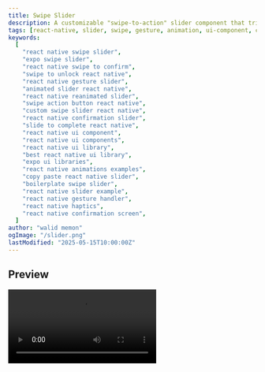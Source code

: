 ```yaml
---
title: Swipe Slider
description: A customizable "swipe-to-action" slider component that triggers an event upon successful swipe completion.
tags: [react-native, slider, swipe, gesture, animation, ui-component, confirmation]
keywords:
  [
    "react native swipe slider",
    "expo swipe slider",
    "react native swipe to confirm",
    "swipe to unlock react native",
    "react native gesture slider",
    "animated slider react native",
    "react native reanimated slider",
    "swipe action button react native",
    "custom swipe slider react native",
    "react native confirmation slider",
    "slide to complete react native",
    "react native ui component",
    "react native ui components",
    "react native ui library",
    "best react native ui library",
    "expo ui libraries",
    "react native animations examples",
    "copy paste react native slider",
    "boilerplate swipe slider",
    "react native slider example",
    "react native gesture handler",
    "react native haptics",
    "react native confirmation screen",
  ]
author: "walid memon"
ogImage: "/slider.png"
lastModified: "2025-05-15T10:00:00Z"
---
```


## Preview

<Video src="https://cdn.jsdelivr.net/gh/waleedcj/EziuiAssets/slider.mp4"  aria-label='slider' />

## Installation

  <Stepper>
  <StepperItem title="Step 1: Install Dependencies">
    Expo Icons, `haptics` for swipe complete, `gesture-handler` for swipe gesture.

    ```plaintext
    npx expo install @expo/vector-icons expo-haptics react-native-gesture-handler
    ```
  </StepperItem>

  <StepperItem title="Step 2: Copy the file SwipeSlider.tsx into your project directory">

  ```typescript:SwipeSlider.tsx
import React from "react";
import {
	View,
	StyleSheet,
	Dimensions,
	StyleProp,
	ViewStyle,
	TextStyle,
} from "react-native";
import {
	GestureHandlerRootView,
	GestureDetector,
	Gesture,
} from "react-native-gesture-handler";
import Animated, {
	useSharedValue,
	useAnimatedStyle,
	runOnJS,
	withTiming,
	ReduceMotion,
	Easing,
	interpolateColor,
	interpolate,
	Extrapolation,
} from "react-native-reanimated";
import * as Haptics from "expo-haptics";

const { width: screenWidth } = Dimensions.get("window");
const SLIDER_TRACK_WIDTH = screenWidth * 0.8;
const SLIDER_SIZE = 50;
const TRACK_HEIGHT = SLIDER_SIZE + 10; //ideally you want the slider container slightly bigger than the handle
const BORDER_RADIUS = 16; //same for both the slider and the track
const TRACK_PADDING = 5;
const SLIDER_INITIAL_LEFT = 5; // The handle moves from its initial `left` position.
const COMPLETION_THRESHOLD_PERCENTAGE = 0.98; //if handle is moved 98% it is considered done
export const SPRING_CONFIG = {
	damping: 20,
	stiffness: 240,
	mass: 0.4,
};

type SwipeSliderProps = {
	onSwipeComplete: () => void;
	enableHaptics?: boolean;
	sliderSize?: number;
	sliderTrackWidth?: number;
	sliderTrackHeight?: number;
	borderRadius?: number;
	initialTrackColor: string;
	completeTrackColor: string;
	sliderBackgroundColor: string;
	textColor: string;
	initialText: string;
	completeText: string;
	startIcon: React.ReactElement;
	endIcon: React.ReactElement;
	trackStyle?: StyleProp<ViewStyle>;
	handleStyle?: StyleProp<ViewStyle>;
	textStyle?: StyleProp<TextStyle>;
	reduceMotion?: "never" | "always" | "system";
};

const SwipeSlider: React.FC<SwipeSliderProps> = ({
	onSwipeComplete,
	enableHaptics = true,
	sliderSize = SLIDER_SIZE,
	sliderTrackWidth = SLIDER_TRACK_WIDTH,
	sliderTrackHeight = TRACK_HEIGHT,
	borderRadius = BORDER_RADIUS,
	initialTrackColor,
	completeTrackColor,
	sliderBackgroundColor,
	textColor,
	initialText,
	completeText,
	startIcon,
	endIcon,
	textStyle,
	reduceMotion = "system",
}) => {
	const offset = useSharedValue(0);
	const completionProgress = useSharedValue(0);
	const MaxOffset =
		sliderTrackWidth - sliderSize - TRACK_PADDING - SLIDER_INITIAL_LEFT; // Calculate the maximum translation offset for the handle
	const CompletionOffset = MaxOffset * COMPLETION_THRESHOLD_PERCENTAGE; // how much offset until complete

	const motion =
		reduceMotion === "never"
			? ReduceMotion.Never
			: reduceMotion === "always"
				? ReduceMotion.Always
				: ReduceMotion.System;

	const TIMING_CONFIG = {
		duration: 350,
		easing: Easing.in(Easing.linear),
		reduceMotion: motion,
	};
	const handleHaptic = () => {
		Haptics.notificationAsync(Haptics.NotificationFeedbackType.Success);
	};

	const pan = Gesture.Pan()
		.onChange((event) => {
			const newOffset = offset.value + event.changeX;
			// Clamp the new offset value between 0 and MaxOffset
			offset.value = Math.max(0, Math.min(newOffset, MaxOffset));
		})
		.onEnd(() => {
			if (offset.value >= CompletionOffset) {
				completionProgress.value = withTiming(1, TIMING_CONFIG);
				runOnJS(onSwipeComplete)();
				enableHaptics && runOnJS(handleHaptic)();
			} else {
				// If not pulled far enough, snap back to the beginning
                completionProgress.value = withTiming(0, TIMING_CONFIG);
				offset.value = withTiming(0, TIMING_CONFIG);
			}
		});

	const sliderHandleStyle = useAnimatedStyle(() => {
		return {
			transform: [{ translateX: offset.value }],
		};
	});

	const sliderTrackAnimatedStyle = useAnimatedStyle(() => {
		return {
			backgroundColor: interpolateColor(
				offset.value,
				[0, MaxOffset],
				[initialTrackColor, completeTrackColor]
			),
			zIndex: 1,
		};
	});

	const slideToPayTextAnimatedStyle = useAnimatedStyle(() => {
		return {
			opacity: interpolate(
				completionProgress.value,
				[0, 0.5], // Fade out as completionProgress goes from 0 to 0.5
				[1, 0],
				Extrapolation.CLAMP
			),
		};
	});

	// Animated style for "Success!" text
	const successTextAnimatedStyle = useAnimatedStyle(() => {
		return {
			opacity: interpolate(
				completionProgress.value,
				[0.5, 1], // Fade in as completionProgress goes from 0.5 to 1
				[0, 1],
				Extrapolation.CLAMP
			),
		};
	});

	return (
		// GestureHandlerRootView is essential for gestures to work.
		// Ideally, this should be at the root of your app, but for a standalone
		// component example, it's included here.
		<GestureHandlerRootView style={styles.container}>
			<Animated.View
				style={[
					styles.sliderTrack,
					sliderTrackAnimatedStyle,
					{
						width: sliderTrackWidth,
						height: sliderTrackHeight,
						borderRadius: borderRadius,
					},
				]}
			>
				<GestureDetector gesture={pan}>
					<Animated.View
						style={[
							styles.sliderHandle,
							sliderHandleStyle,
							{
								backgroundColor: sliderBackgroundColor,
								width: sliderSize,
								height: sliderSize,
								borderRadius: borderRadius,
							},
						]}
					>
					<Animated.View
						style={[
							slideToPayTextAnimatedStyle,
							styles.iconContainer
						]}
					>
						{startIcon}
					</Animated.View>
					<Animated.View
						style={[
							successTextAnimatedStyle,
							styles.iconContainer
						]}
					>
						{endIcon}
					</Animated.View>

						
					</Animated.View>
				</GestureDetector>
				<View style={styles.textContainer} pointerEvents="none">
					<Animated.Text
						style={[
							styles.sliderTextBase,
							{ color: textColor },
							slideToPayTextAnimatedStyle,
							textStyle,
						]}
					>
						{initialText}
					</Animated.Text>
					<Animated.Text
						style={[
							styles.sliderTextBase,
							{ color: textColor }, // Assuming success text also uses Neutral0 or specify another color
							successTextAnimatedStyle,
							textStyle,
						]}
					>
						{completeText}
					</Animated.Text>
				</View>
			</Animated.View>
		</GestureHandlerRootView>
	);
};

const styles = StyleSheet.create({
	container: {
		justifyContent: "center",
		alignItems: "center",
		padding: 20,
	},
	sliderTrack: {
		justifyContent: "center",
		alignItems: "center",
		padding: TRACK_PADDING,
	},
	sliderHandle: {
		position: "absolute",
		left: SLIDER_INITIAL_LEFT,
		alignItems: "center",
		justifyContent: "center",
		zIndex: 1,
	},
	iconContainer: {
		position: "absolute",
		alignItems: "center",
		justifyContent: "center",
	},
	textContainer: {
		...StyleSheet.absoluteFillObject, // Makes this view fill its parent (sliderTrack)
		justifyContent: "center",
		alignItems: "center",
		// No zIndex needed here, or zIndex: 0, to be behind the handle
	},
	sliderTextBase: {
		// Base style for both texts
		fontSize: 16,
		fontWeight: "500",
		position: "absolute", // Critical for texts to overlap for the cross-fade effect
	},
});

export default SwipeSlider;
```

  </StepperItem>

</Stepper>


## Usage

  ```typescript:SwipeSliderPage.tsx
import React from "react";
import { ScrollView, View, StyleSheet, Alert, Text, Dimensions } from "react-native";
import SwipeSlider from "@/components/ui/Slider";
import { useAppColors } from "@/hooks/useAppColors";
import MaterialIcons from "@expo/vector-icons/MaterialIcons";
import { SafeAreaView } from "react-native-safe-area-context";
import AntDesign from "@expo/vector-icons/AntDesign";

export default function SwipeSliderPage() {
	const colors = useAppColors();
	const { width: screenWidth } = Dimensions.get("window");

	const handlePaymentComplete = () => {
		Alert.alert("Payment Slider", "Payment swipe complete! Navigating...");
		// Example navigation after a delay
		setTimeout(() => {
			// router.replace('/some-payment-success-route');
			console.log("Navigating after payment...");
		}, 1000);
	};

	const handleActionConfirm = () => {
		Alert.alert("Action Slider", "Action confirmed!");
	};

	const handleUnlockComplete = () => {
		Alert.alert("Unlock Slider", "Device Unlocked!");
	};

	const handleMinimalTaskComplete = () => {
		Alert.alert("Minimal Slider", "Task marked as done.");
	};

	return (
		<SafeAreaView>
			<ScrollView contentContainerStyle={styles.screenContainer}>
				<Text style={[styles.title, { color: colors.Neutral900 }]}>Swipe Slider Examples</Text>
				{/* Example 1: Payment Slider */}
				<View style={styles.sliderSection}>
					<Text style={[styles.sliderLabel, { color: colors.Neutral700 }]}>1. Payment Confirmation</Text>
					<SwipeSlider
						onSwipeComplete={handlePaymentComplete}
						initialTrackColor={colors.Neutral300} // A light grey for initial state
						completeTrackColor={colors.SuccessfulNormal} // Green for success
						sliderBackgroundColor={colors.Neutral0} // White handle
						textColor={colors.Neutral900} // Dark text on light handle, or white text on dark track
						initialText="Slide to Pay $50.00"
						completeText="Processing..."
						endIcon={<MaterialIcons name="payment" size={24} color={colors.SuccessfulNormal} />}
						startIcon={<MaterialIcons name="double-arrow" size={24} color={colors.SuccessfulNormal} />}
						borderRadius={25} // More rounded
						sliderTrackWidth={screenWidth * 0.9}
						sliderSize={60}
						sliderTrackHeight={70}
						enableHaptics={true}
						reduceMotion="never"
					/>
				</View>

				{/* Example 2: General Action Confirmation */}
				<View style={styles.sliderSection}>
					<Text style={[styles.sliderLabel, { color: colors.Neutral700 }]}>2. Confirm Action</Text>
					<SwipeSlider
						onSwipeComplete={handleActionConfirm}
						initialTrackColor={colors.PrimaryLightBackground}
						completeTrackColor={colors.PrimaryNormal}
						sliderBackgroundColor={colors.Neutral0}
						textColor={colors.PrimaryDisable} // Text color that contrasts with PrimaryNormal
						initialText="Slide to Confirm"
						completeText="Confirmed!"
						startIcon={<AntDesign name="doubleright" size={24} color={colors.SuccessfulLightBackground} />}
						endIcon={<AntDesign name="checkcircleo" size={24} color={colors.SuccessfulNormal} />}
						borderRadius={12}
						sliderSize={50}
						sliderTrackWidth={screenWidth * 0.85}
						sliderTrackHeight={60}
						reduceMotion="never"
					/>
				</View>

				{/* Example 3: Unlock Slider */}
				<View style={styles.sliderSection}>
					<Text style={[styles.sliderLabel, { color: colors.Neutral700 }]}>3. Slide to Unlock</Text>
					<SwipeSlider
						onSwipeComplete={handleUnlockComplete}
						initialTrackColor={colors.Neutral500}
						completeTrackColor={colors.SuccessfulLightBackground} // A vibrant accent color
						sliderBackgroundColor={colors.Neutral100} // Dark handle
						textColor={colors.Neutral900} // White text for dark handle/accent track
						initialText="Slide to Unlock"
						completeText="Unlocked"
						endIcon={<AntDesign name="unlock" size={26} color={colors.Neutral0} />}
						startIcon={<AntDesign name="lock" size={24} color={colors.Neutral0} />}
						borderRadius={50} // Fully circular handle and track ends
						sliderSize={55}
						sliderTrackWidth={screenWidth * 0.75}
						sliderTrackHeight={65}
						reduceMotion="never"
					/>
				</View>

				{/* Example 4: Minimalistic Task Completion */}
				<View style={styles.sliderSection}>
					<Text style={[styles.sliderLabel, { color: colors.Neutral700 }]}>4. Mark as Done (Minimal)</Text>
					<SwipeSlider
						onSwipeComplete={handleMinimalTaskComplete}
						initialTrackColor={colors.Neutral100}
						completeTrackColor={colors.Neutral500}
						sliderBackgroundColor={colors.Neutral0}
						textColor={colors.Neutral900}
						initialText="Slide if done"
						completeText="Done"
						startIcon={<AntDesign name="doubleright" size={24} color={colors.SuccessfulLightBackground} />}
						endIcon={<MaterialIcons name="done" size={20} color={colors.Neutral700} />}
						borderRadius={8}
						sliderSize={40}
						sliderTrackWidth={screenWidth * 0.6}
						sliderTrackHeight={50}
						textStyle={{ fontSize: 14 }} // Custom text style
						reduceMotion="never"
					/>
				</View>
			</ScrollView>
		</SafeAreaView>
	);
}

const styles = StyleSheet.create({
	screenContainer: {
		flexGrow: 1,
		alignItems: "center",
		paddingVertical: 20,
		paddingHorizontal: 10,
	},
	title: {
		fontSize: 24,
		fontWeight: "bold",
		marginBottom: 30,
		textAlign: "center",
	}, 
	sliderSection: {
		marginBottom: 40,
		width: "100%",
		alignItems: "center", // Center the slider component itself
	},
	sliderLabel: {
		fontSize: 16,
		fontWeight: "600",
		marginBottom: 15,
	},
});
  ```

## Props

| Prop                  | Type                                  | Default                      | Required | Description                                                                                  |
| :-------------------- | :------------------------------------ | :--------------------------- | :------- | :------------------------------------------------------------------------------------------- |
| `onSwipeComplete`     | `() => void`                          |                              | Yes      | Callback function executed when the swipe gesture is successfully completed.                 |
| `enableHaptics`       | `boolean`                             | `true`                       | No       | If `true`, provides haptic feedback upon successful swipe completion.                      |
| `sliderSize`          | `number`                              | `50`                         | No       | The width and height of the draggable slider handle.                                         |
| `sliderTrackWidth`    | `number`                              | `screenWidth * 0.8`          | No       | The total width of the slider track area.                                                    |
| `sliderTrackHeight`   | `number`                              | `60` (sliderSize + 10)       | No       | The total height of the slider track area.                                                   |
| `borderRadius`        | `number`                              | `16`                         | No       | The border radius applied to both the slider track and the handle.                           |
| `initialTrackColor`   | `string`                              |                              | Yes      | The background color of the slider track before interaction and during partial swipe.      |
| `completeTrackColor`  | `string`                              |                              | Yes      | The background color of the slider track when the swipe is fully completed.                  |
| `sliderBackgroundColor`| `string`                              |                              | Yes      | The background color of the draggable slider handle.                                         |
| `textColor`           | `string`                              |                              | Yes      | The color of the text displayed inside the slider (both initial and complete states).        |
| `initialText`         | `string`                              |                              | Yes      | The text displayed on the slider before the user starts swiping.                             |
| `completeText`        | `string`                              |                              | Yes      | The text displayed on the slider after the swipe is successfully completed.                  |
| `icon`                | `React.ReactNode`                     |                              | Yes      | A React Node (e.g., an icon component) to display inside the slider handle.                |
| `trackStyle`          | `StyleProp<ViewStyle>`                |                              | No       | Optional custom styles to apply to the slider track container.                             |
| `handleStyle`         | `StyleProp<ViewStyle>`                |                              | No       | Optional custom styles to apply to the draggable slider handle.                              |
| `textStyle`           | `StyleProp<TextStyle>`                |                              | No       | Optional custom styles to apply to both the initial and complete text elements.            |
| `reduceMotion`        | `"never" \| "always" \| "system"`   | `"system"`                   | No       | Controls animation behavior based on device accessibility settings or preference.            |